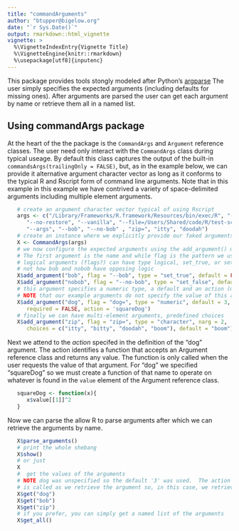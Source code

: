 ```yaml
---
title: "commandArguments"
author: "btupper@bigelow.org"
date: "`r Sys.Date()`"
output: rmarkdown::html_vignette
vignette: >
  %\VignetteIndexEntry{Vignette Title}
  %\VignetteEngine{knitr::rmarkdown}
  %\usepackage[utf8]{inputenc}
---
```


This package provides tools stongly modeled after Python's [argparse](https://docs.python.org/2/howto/argparse.html)  The user simply specifies the expected arguments (including defaults for missing ones).  After arguments are parsed the user can get each argument by name or retrieve them all in a named list.  

## Using commandArgs package

At the heart of the the package is the `CommandArgs` and `Argument` reference classes.  The user need only interact with the `CommandArgs` class during typical useage.  By default this class captures the output of the built-in `commandsArgs(trailingOnly = FALSE)`, but, as in the example below, we can provide it alternative argument character vector as long as it conforms to the typical R and Rscript form of command line arguments.  Note that in this example in this example we have contrived a variety of space-delimited arguments including multiple element arguments.
   
```r
   # create an argument character vector typical of using Rscript
   args <- c("/Library/Frameworks/R.framework/Resources/bin/exec/R", "--slave", 
      "--no-restore", "--vanilla", "--file=/Users/Shared/code/R/test-scripts/commandArgs.Rscript", 
      "--args", "--bob", "--no-bob" , "zip=", "itty", "doodah")
   # create an instance where we explicitly provide our faked arguments
   X <- CommandArgs(args)
   # we now configure the expected arguments using the add_argument() method.  
   # The first argument is the name and while flag is the pattern we use to locate the argument.
   # logical arguments (flags?) can have type logical, set_true, or set_false
   # not how bob and nobob have opposing logic
   X$add_argument("bob", flag = "--bob", type = "set_true", default = FALSE)
   X$add_argument("nobob", flag = "--no-bob", type = "set_false", default = TRUE)
   # this argument specifies a numeric type, a default and an action (more on that later)
   # NOTE that our example arguments do not specify the value of this argument so the default value is used.
   X$add_argument("dog", flag = "dog=", type = "numeric", default = 3, 
      required = FALSE, action = 'squareDog')
   # finally we can have multi-element arguments, predefined choices
   X$add_argument("zip", flag = "zip=", type = "character", narg = 2, 
      choices = c("itty", "bitty", "doodah", "boom"), default = "boom")
```
Next we attend to the *action* specifed in the definition of the "dog" argument.  The action identifies a function that accepts an Argument reference class and returns any value.  The function is only called when the user requests the value of that argument.  For "dog" we specified "squareDog" so we must create a function of that name to operate on whatever is found in the `value` element of the Argument reference class. 
```r
   squareDog <- function(x){
      x$value[[1]]^2
   }
```
Now we can parse the allow R to parse arguments after which we can retrieve the arguments by name.
```r
   X$parse_arguments()
   # print the whole shebang
   X$show()
   # or just 
   X
   #  get the values of the arguments
   # NOTE dog was unspecified so the default '3' was used.  The action specified
   # is called as we retrieve the argument so, in this case, we retrieved the square.
   X$get("dog")
   X$get("bob")
   X$get("zip")
   # if you prefer, you can simply get a named list of the arguments
   X$get_all()
```
